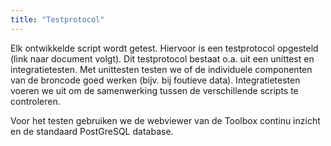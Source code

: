 ```yaml
---
title: "Testprotocol"
---
```


Elk ontwikkelde script wordt getest. Hiervoor is een testprotocol opgesteld (link naar document volgt). Dit testprotocol bestaat o.a. uit een unittest en integratietesten. Met unittesten testen we of de individuele componenten van de broncode goed werken (bijv. bij foutieve data). Integratietesten voeren we uit om de samenwerking tussen de verschillende scripts te controleren.

Voor het testen gebruiken we de webviewer van de Toolbox continu inzicht en de standaard PostGreSQL database.

